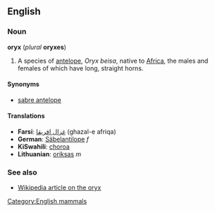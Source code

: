 ==English==
[[Category:English mammals]]

===Noun===
'''oryx''' (''plural'' '''oryxes''')

#A species of [[antelope]], ''Oryx beisa'', native to [[Africa]], the males and females of which have long, straight horns.

====Synonyms====
*[[sabre antelope]]

====Translations====
*'''Farsi''': [[غزال افریقا]] (ghazal-e afriqa)
*'''German''': [[Säbelantilope]] ''f''
*'''KiSwahili''': [[choroa]]
*'''Lithuanian''': [[oriksas]] ''m''

===See also===
*[[w:oryx|Wikipedia article on the oryx]]